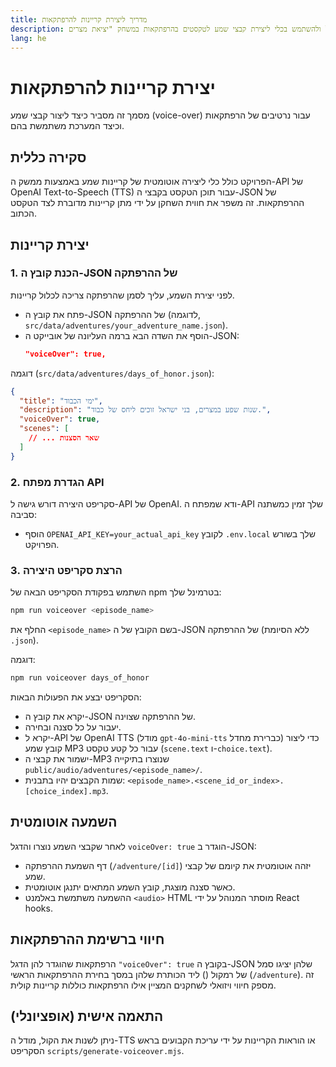 ```yaml
---
title: מדריך ליצירת קריינות להרפתקאות
description: הסבר כיצד להפעיל ולהשתמש בכלי ליצירת קבצי שמע לטקסטים בהרפתקאות במשחק "יציאת מצרים"
lang: he
---
```


# יצירת קריינות להרפתקאות

מסמך זה מסביר כיצד ליצור קבצי שמע (voice-over) עבור נרטיבים של הרפתקאות וכיצד המערכת משתמשת בהם.

## סקירה כללית

הפרויקט כולל כלי ליצירה אוטומטית של קריינות שמע באמצעות ממשק ה-API של OpenAI Text-to-Speech (TTS) עבור תוכן הטקסט בקבצי ה-JSON של ההרפתקאות. זה משפר את חווית השחקן על ידי מתן קריינות מדוברת לצד הטקסט הכתוב.

## יצירת קריינות

### 1. הכנת קובץ ה-JSON של ההרפתקה

לפני יצירת השמע, עליך לסמן שהרפתקה צריכה לכלול קריינות.

-   פתח את קובץ ה-JSON של ההרפתקה (לדוגמה, `src/data/adventures/your_adventure_name.json`).
-   הוסף את השדה הבא ברמה העליונה של אובייקט ה-JSON:
    ```json
    "voiceOver": true,
    ```

דוגמה (`src/data/adventures/days_of_honor.json`):

```json {3}
{
  "title": "ימי הכבוד",
  "description": "שנות שפע במצרים, בני ישראל זוכים ליחס של כבוד.",
  "voiceOver": true,
  "scenes": [
    // ... שאר הסצנות
  ]
}
```

### 2. הגדרת מפתח API

סקריפט היצירה דורש גישה ל-API של OpenAI. ודא שמפתח ה-API שלך זמין כמשתנה סביבה:

-   הוסף `OPENAI_API_KEY=your_actual_api_key` לקובץ `.env.local` שלך בשורש הפרויקט.

### 3. הרצת סקריפט היצירה

השתמש בפקודת הסקריפט הבאה של npm בטרמינל שלך:

```bash
npm run voiceover <episode_name>
```

החלף את `<episode_name>` בשם הקובץ של ה-JSON של ההרפתקה (ללא הסיומת `.json`).

דוגמה:

```bash
npm run voiceover days_of_honor
```

הסקריפט יבצע את הפעולות הבאות:
- יקרא את קובץ ה-JSON של ההרפתקה שצוינה.
- יעבור על כל סצנה ובחירה.
- יקרא ל-API של OpenAI TTS (מודל `gpt-4o-mini-tts` כברירת מחדל) כדי ליצור קובץ שמע MP3 עבור כל קטע טקסט (`scene.text` ו-`choice.text`).
- ישמור את קבצי ה-MP3 שנוצרו בתיקייה `public/audio/adventures/<episode_name>/`.
- שמות הקבצים יהיו בתבנית: `<episode_name>.<scene_id_or_index>.[choice_index].mp3`.

## השמעה אוטומטית

לאחר שקבצי השמע נוצרו והדגל `voiceOver: true` הוגדר ב-JSON:

-   דף השמעת ההרפתקה (`/adventure/[id]`) יזהה אוטומטית את קיומם של קבצי שמע.
-   כאשר סצנה מוצגת, קובץ השמע המתאים יתנגן אוטומטית.
-   ההשמעה משתמשת באלמנט `<audio>` HTML מוסתר המנוהל על ידי React hooks.

## חיווי ברשימת ההרפתקאות

הרפתקאות שהוגדר להן הדגל `"voiceOver": true` בקובץ ה-JSON שלהן יציגו סמל של רמקול (<Volume2 />) ליד הכותרת שלהן במסך בחירת ההרפתקאות הראשי (`/adventure`). זה מספק חיווי ויזואלי לשחקנים המציין אילו הרפתקאות כוללות קריינות קולית.

## התאמה אישית (אופציונלי)

ניתן לשנות את הקול, מודל ה-TTS או הוראות הקריינות על ידי עריכת הקבועים בראש הסקריפט `scripts/generate-voiceover.mjs`.
